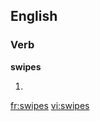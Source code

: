 
==English==

===Verb===
'''swipes'''

# {{third-person singular of|swipe}}

[[fr:swipes]]
[[vi:swipes]]